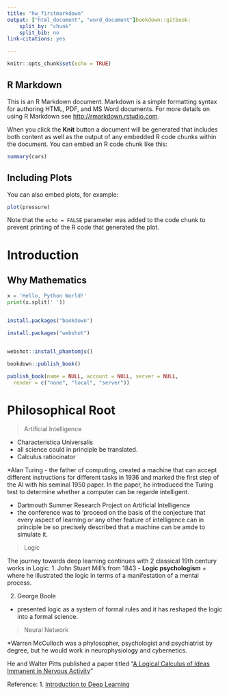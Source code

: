 ```yaml
---
title: "hw_firstmarkdown"
output: ["html_document", "word_document"]bookdown::gitbook:
    split_by: "chunk"
    split_bib: no
link-citations: yes

---
```


```r
knitr::opts_chunk$set(echo = TRUE)
```

## R Markdown

This is an R Markdown document. Markdown is a simple formatting syntax for authoring HTML, PDF, and MS Word documents. For more details on using R Markdown see <http://rmarkdown.rstudio.com>.

When you click the **Knit** button a document will be generated that includes both content as well as the output of any embedded R code chunks within the document. You can embed an R code chunk like this:

```r
summary(cars)
```

## Including Plots

You can also embed plots, for example:

```r
plot(pressure)
```

Note that the `echo = FALSE` parameter was added to the code chunk to prevent printing of the R code that generated the plot.

# Introduction 
## Why Mathematics 

```python
x = 'Hello, Python World!'
print(x.split(' '))
```
```r
```
```r

install.packages("bookdown")


```
```r
install.packages("webshot")


webshot::install_phantomjs()


```

```r
bookdown::publish_book()
```

```r
publish_book(name = NULL, account = NULL, server = NULL, 
  render = c("none", "local", "server"))
```

# Philosophical Root

> Artificial Intelligence 

- Characteristica Universalis
+ all science could in principle be translated.
- Calculus ratiocinator 

*Alan Turing
- the father of computing, created a machine that can accept different instructions for different tasks in 1936 and marked the first step of the AI with his seminal 1950 paper. In the paper, he introduced the Turing test to determine whether a computer can be regarde intelligent. 

* Dartmouth Summer Research Project on Artificial Intelligence
- the conference was to 'proceed on the basis of the conjecture that every aspect of learning or any other feature of intelligence can in principle be so precisely described that a machine can be amde to simulate it.



> Logic

The journey towards deep learning continues with 2 classical 19th century works in Logic: 
1. John Stuart Mill's <System of Logic> from 1843 - **Logic psychologism**
+ where he illustrated the logic in terms of a manifestation of a mental process.

2. George Boole
- presented logic as a system of formal rules and it has reshaped the logic into a formal science. 


> Neural Network 

*Warren McCulloch was a phylosopher, psychologist and psychiatrist by degree, but he would work in neurophysiology and cybernetics. 

He and Walter Pitts published a paper titled "[A Logical Calculus of Ideas Immanent in Nervous Activity](http://www.cs.cmu.edu/~epxing/Class/10715/reading/McCulloch.and.Pitts.pdf)"





Reference: 
1. [Introduction to Deep Learning](https://www.springer.com/us/book/9783319730035) 


